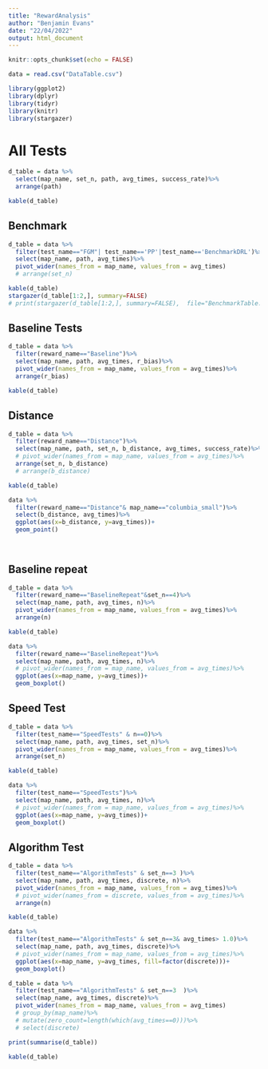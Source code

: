 ```yaml
---
title: "RewardAnalysis"
author: "Benjamin Evans"
date: "22/04/2022"
output: html_document
---
```



```r
knitr::opts_chunk$set(echo = FALSE)

data = read.csv("DataTable.csv")

library(ggplot2)
library(dplyr)
library(tidyr)
library(knitr)
library(stargazer)

```

# All Tests




```r
d_table = data %>%
  select(map_name, set_n, path, avg_times, success_rate)%>%
  arrange(path)

kable(d_table)
```


## Benchmark



```r
d_table = data %>%
  filter(test_name=="FGM"| test_name=='PP'|test_name=='BenchmarkDRL')%>%
  select(map_name, path, avg_times)%>%
  pivot_wider(names_from = map_name, values_from = avg_times)
  # arrange(set_n)

kable(d_table)
stargazer(d_table[1:2,], summary=FALSE)
# print(stargazer(d_table[1:2,], summary=FALSE),  file="BenchmarkTable.tex")
```

## Baseline Tests


```r
d_table = data %>%
  filter(reward_name=="Baseline")%>%
  select(map_name, path, avg_times, r_bias)%>%
  pivot_wider(names_from = map_name, values_from = avg_times)%>%
  arrange(r_bias)

kable(d_table)
```



## Distance

```r
d_table = data %>%
  filter(reward_name=="Distance")%>%
  select(map_name, path, set_n, b_distance, avg_times, success_rate)%>%
  # pivot_wider(names_from = map_name, values_from = avg_times)%>%
  arrange(set_n, b_distance) 
  # arrange(b_distance)

kable(d_table)
```
```r
data %>%
  filter(reward_name=="Distance"& map_name=="columbia_small")%>%
  select(b_distance, avg_times)%>%
  ggplot(aes(x=b_distance, y=avg_times))+
  geom_point()
  
  
```

## Baseline repeat


```r
d_table = data %>%
  filter(reward_name=="BaselineRepeat"&set_n==4)%>%
  select(map_name, path, avg_times, n)%>%
  pivot_wider(names_from = map_name, values_from = avg_times)%>%
  arrange(n)

kable(d_table)
```

```r
data %>%
  filter(reward_name=="BaselineRepeat")%>%
  select(map_name, path, avg_times, n)%>%
  # pivot_wider(names_from = map_name, values_from = avg_times)%>%
  ggplot(aes(x=map_name, y=avg_times))+
  geom_boxplot()


```

## Speed Test
```r
d_table = data %>%
  filter(test_name=="SpeedTests" & n==0)%>%
  select(map_name, path, avg_times, set_n)%>%
  pivot_wider(names_from = map_name, values_from = avg_times)%>%
  arrange(set_n)

kable(d_table)
```

```r
data %>%
  filter(test_name=="SpeedTests")%>%
  select(map_name, path, avg_times, n)%>%
  # pivot_wider(names_from = map_name, values_from = avg_times)%>%
  ggplot(aes(x=map_name, y=avg_times))+
  geom_boxplot()


```


## Algorithm Test
```r
d_table = data %>%
  filter(test_name=="AlgorithmTests" & set_n==3 )%>%
  select(map_name, path, avg_times, discrete, n)%>%
  pivot_wider(names_from = map_name, values_from = avg_times)%>%
  # pivot_wider(names_from = discrete, values_from = avg_times)%>%
  arrange(n)

kable(d_table)
```

```r
data %>%
  filter(test_name=="AlgorithmTests" & set_n==3& avg_times> 1.0)%>%
  select(map_name, path, avg_times, discrete)%>%
  # pivot_wider(names_from = map_name, values_from = avg_times)%>%
  ggplot(aes(x=map_name, y=avg_times, fill=factor(discrete)))+
  geom_boxplot()


```

```r
d_table = data %>%
  filter(test_name=="AlgorithmTests" & set_n==3  )%>%
  select(map_name, avg_times, discrete)%>%
  pivot_wider(names_from = map_name, values_from = avg_times)
  # group_by(map_name)%>%
  # mutate(zero_count=length(which(avg_times==0)))%>%
  # select(discrete)

print(summarise(d_table))

kable(d_table)
```

